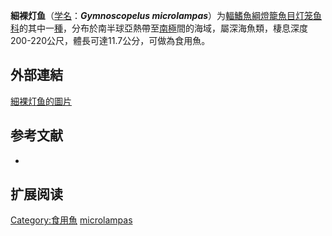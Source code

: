 {{Speciesbox
| name = 細裸灯鱼
| status = NE
| status_system = IUCN3.1
| image = 
| genus = Gymnoscopelus
| species = microlampas
| authority = [[Hulley|Hulley]], 1981
| synonyms = 
}}

'''細裸灯鱼'''（[[学名|学名]]：'''''Gymnoscopelus microlampas'''''）为[[輻鰭魚綱|輻鰭魚綱]][[燈籠魚目|燈籠魚目]][[灯笼鱼科|灯笼鱼科]]的其中一[[種|種]]，分布於南半球亞熱帶至[[南極|南極]]間的海域，屬深海魚類，棲息深度200-220公尺，體長可達11.7公分，可做為食用魚。
==外部連結==
[http://fishbase.org/Photos/ThumbnailsSummary.php?ID=6994 細裸灯鱼的圖片] {{Wayback|url=http://fishbase.org/Photos/ThumbnailsSummary.php?ID=6994 |date=20150420163701 }}
== 参考文献 ==
{{refbegin}}
*{{FishBase_species|genus=Gymnoscopelus|species=microlampas|year=2012|month=1}}
{{refend}}

==扩展阅读==
{{refbegin}}
{{Wikispecies-inline|Gymnoscopelus microlampas|細裸灯鱼}}
{{refend}}
{{Taxonbar|from=Q1900835}}

[[Category:食用魚|Category:食用魚]]
[[Category:裸灯鱼属|microlampas]]


{{灯笼鱼目小作品}}